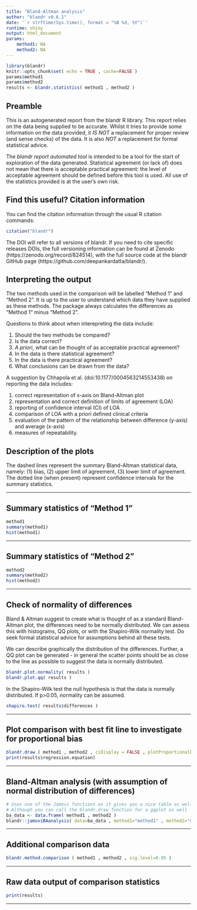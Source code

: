 ```yaml
---
title: "Bland-Altman analysis"
author: "blandr v0.6.1"
date: '`r strftime(Sys.time(), format = "%B %d, %Y")`'
runtime: shiny
output: html_document
params:
    method1: NA
    method2: NA
---
```


```r
library(blandr)
knitr::opts_chunk$set( echo = TRUE , cache=FALSE )
params$method1
params$method2
results <- blandr.statistics( method1 , method2 )
```

## Preamble

This is an autogenerated report from the blandr R library. This report relies on the data being supplied to be accurate. Whilst it tries to provide some information on the data provided, it *IS NOT* a replacement for proper review (and sense checks) of the data. It is also *NOT* a replacement for formal statistical advice.  

The *blandr report automated tool* is intended to be a tool for the start of exploration of the data generated. Statistical agreement (or lack of) does not mean that there is acceptable practical agreement: the level of acceptable agreement should be defined before this tool is used. All use of the statistics provided is at the user's own risk.

## Find this useful? Citation information

You can find the citation information through the usual R citation commands:
```r
citation("blandr")
```

The DOI will refer to all versions of blandr. If you need to cite specific releases DOIs, the full versioning information can be found at Zenodo (https://zenodo.org/record/824514), with the full source code at the blandr GitHub page (https://github.com/deepankardatta/blandr/).

## Interpreting the output

The two methods used in the comparison will be labelled "Method 1" and "Method 2". It is up to the user to understand which data they have supplied as these methods. The package always calculates the differences as "Method 1" minus "Method 2".

Questions to think about when interepreting the data include:

1. Should the two methods be compared?
2. Is the data correct?
3. *A priori*, what can be thought of as acceptable practical agreement?
4. In the data is there statistical agreement?
5. In the data is there practical agreement?
6. What conclusions can be drawn from the data?

A suggestion by Chhapola et al. (doi:10.1177/0004563214553438) on reporting the data includes:

1. correct representation of x-axis on Bland-Altman plot
2. representation and correct definition of limits of agreement (LOA)
3. reporting of confidence interval (CI) of LOA
4. comparison of LOA with a priori defined clinical criteria
5. evaluation of the pattern of the relationship between difference (y-axis) and average (x-axis)
6. measures of repeatability.

## Description of the plots

The dashed lines represent the summary Bland-Altman statistical data, namely: (1) bias, (2) upper limit of agreement, (3) lower limit of agreement. The dotted line (when present) represent confidence intervals for the summary statistics.

***

## Summary statistics of "Method 1"

```r
method1
summary(method1)
hist(method1)
```

***

## Summary statistics of "Method 2"

```r
method2
summary(method2)
hist(method2)
```

***

## Check of normality of differences

Bland & Altman suggest to create what is thought of as a standard Bland-Altman plot, the differences need to be normally distributed. We can assess this with histograms, QQ plots, or with the Shapiro-Wilk normality test. Do seek formal statistical advice for assumptions behind all these tests.

We can describe graphically the distribution of the differences. Further, a QQ plot can be generated - in general the scatter points should be as close to the line as possible to suggest the data is normally distributed.
```r
blandr.plot.normality( results )
blandr.plot.qq( results )
```

In the Shapiro-Wilk test the null hypothesis is that the data is normally distributed. If p>0.05, normality can be assumed.
```r
shapiro.test( results$differences )
```

***

## Plot comparison with best fit line to investigate for proportional bias

```r
blandr.draw ( method1 , method2 , ciDisplay = FALSE , plotProportionalBias = TRUE )
print(results$regression.equation)
```

***

## Bland-Altman analysis (with assumption of normal distribution of differences)

```r
# Uses one of the Jamovi functions as it gives you a nice table as well
# Although you can call the blandr.draw function for a ggplot as well
ba_data <- data.frame( method1 , method2 )
blandr::jamoviBAanalysis( data=ba_data , method1="method1" , method2="method2" )
```

***

## Additional comparison data

```r
blandr.method.comparison ( method1 , method2 , sig.level=0.95 )
```

***

## Raw data output of comparison statistics
```r
print(results)
```

***

